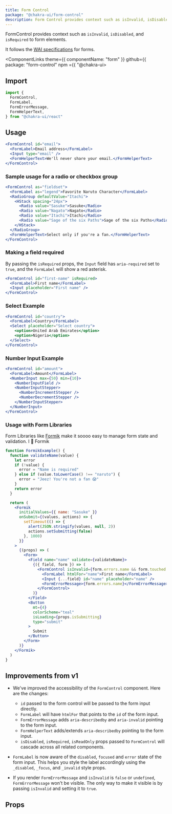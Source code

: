 ```yaml
---
title: Form Control
package: "@chakra-ui/form-control"
description: Form Control provides context such as isInvalid, isDisabled, and isRequired to form elements ---
---
```


FormControl provides context such as `isInvalid`, `isDisabled`, and `isRequired` to form elements.

It follows the [WAI specifications](https://www.w3.org/WAI/tutorials/forms/) for forms.

<ComponentLinks theme={{ componentName: "form" }} github={{ package: "form-control" npm  ={{ "@chakra-ui>

<carbon-ad></carbon-ad>

## Import

```js
import {
  FormControl,
  FormLabel,
  FormErrorMessage,
  FormHelperText,
} from "@chakra-ui/react"
```

## Usage

```jsx
<FormControl id="email">
  <FormLabel>Email address</FormLabel>
  <Input type="email" />
  <FormHelperText>We'll never share your email.</FormHelperText>
</FormControl>
```

### Sample usage for a radio or checkbox group

```jsx
<FormControl as="fieldset">
  <FormLabel as="legend">Favorite Naruto Character</FormLabel>
  <RadioGroup defaultValue="Itachi">
    <HStack spacing="24px">
      <Radio value="Sasuke">Sasuke</Radio>
      <Radio value="Nagato">Nagato</Radio>
      <Radio value="Itachi">Itachi</Radio>
      <Radio value="Sage of the six Paths">Sage of the six Paths</Radio>
    </HStack>
  </RadioGroup>
  <FormHelperText>Select only if you're a fan.</FormHelperText>
</FormControl>
```

### Making a field required

By passing the `isRequired` props, the `Input` field has `aria-required` set to `true`, and the `FormLabel` will show a red asterisk.

```jsx
<FormControl id="first-name" isRequired>
  <FormLabel>First name</FormLabel>
  <Input placeholder="First name" />
</FormControl>
```

### Select Example

```jsx
<FormControl id="country">
  <FormLabel>Country</FormLabel>
  <Select placeholder="Select country">
    <option>United Arab Emirates</option>
    <option>Nigeria</option>
  </Select>
</FormControl>
```

### Number Input Example

```jsx
<FormControl id="amount">
  <FormLabel>Amount</FormLabel>
  <NumberInput max={50} min={10}>
    <NumberInputField />
    <NumberInputStepper>
      <NumberIncrementStepper />
      <NumberDecrementStepper />
    </NumberInputStepper>
  </NumberInput>
</FormControl>
```

### Usage with Form Libraries

Form Libraries like [Formik](https://jaredpalmer.com/formik/) make it soooo easy to manage form state and validation. I 💖 Formik

```jsx
function FormikExample() {
  function validateName(value) {
    let error
    if (!value) {
      error = "Name is required"
    } else if (value.toLowerCase() !== "naruto") {
      error = "Jeez! You're not a fan 😱"
    }
    return error
  }

  return (
    <Formik
      initialValues={{ name: "Sasuke" }}
      onSubmit={(values, actions) => {
        setTimeout(() => {
          alert(JSON.stringify(values, null, 2))
          actions.setSubmitting(false)
        }, 1000)
      }}
    >
      {(props) => (
        <Form>
          <Field name="name" validate={validateName}>
            {({ field, form }) => (
              <FormControl isInvalid={form.errors.name && form.touched.name}>
                <FormLabel htmlFor="name">First name</FormLabel>
                <Input {...field} id="name" placeholder="name" />
                <FormErrorMessage>{form.errors.name}</FormErrorMessage>
              </FormControl>
            )}
          </Field>
          <Button
            mt={4}
            colorScheme="teal"
            isLoading={props.isSubmitting}
            type="submit"
          >
            Submit
          </Button>
        </Form>
      )}
    </Formik>
  )
}
```

## Improvements from v1

- We've improved the accessibility of the `FormControl` component. Here are the changes:

  - `id` passed to the form control will be passed to the form input directly.
  - `FormLabel` will have `htmlFor` that points to the `id` of the form input.
  - `FormErrorMessage` adds `aria-describedby` and `aria-invalid` pointing to the form input.
  - `FormHelperText` adds/extends `aria-describedby` pointing to the form input.
  - `isDisabled`, `isRequired`, `isReadOnly` props passed to `FormControl` will cascade across all related components.

- `FormLabel` is now aware of the `disabled`, `focused` and `error` state of the form input. This helps you style the label accordingly using the `_disabled`, `_focus`, and `_invalid` style props.

- If you render `FormErrorMessage` and `isInvalid` is `false` or `undefined`, `FormErrorMessage` won't be visible. The only way to make it visible is by passing `isInvalid` and setting it to `true`.

## Props

<PropsTable of="FormControl" />
